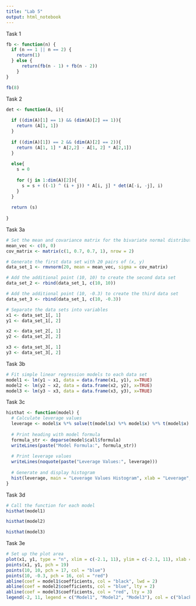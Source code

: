 ```yaml
---
title: "Lab 5"
output: html_notebook
---
```


Task 1

```r
fb <- function(n) {
  if (n == 1 || n == 2) {
    return(1)
  } else {
      return(fb(n - 1) + fb(n - 2))
    }
}

fb(8)
```

Task 2

```r
det <- function(A, i){
  
  if ((dim(A)[1] == 1) && (dim(A)[2] == 1)){
    return (A[1, 1])
  }
  
  if ((dim(A)[1]) == 2 && (dim(A)[2] == 2)){
    return (A[1, 1] * A[2,2] - A[1, 2] * A[2,1])
  }
  
  else{
    s = 0
    
    for (j in 1:dim(A)[2]){
      s = s + ((-1) ^ (i + j)) * A[i, j] * det(A[-i, -j], i)
    }
  }
  
  return (s)
  
}
```

Task 3a

```r
# Set the mean and covariance matrix for the bivariate normal distribution
mean_vec <- c(0, 0)
cov_matrix <- matrix(c(1, 0.7, 0.7, 1), nrow = 2)
```

```r
# Generate the first data set with 20 pairs of (x, y)
data_set_1 <- rmvnorm(20, mean = mean_vec, sigma = cov_matrix)

# Add the additional point (10, 10) to create the second data set
data_set_2 <- rbind(data_set_1, c(10, 10))

# Add the additional point (10, -0.3) to create the third data set
data_set_3 <- rbind(data_set_1, c(10, -0.3))
```

```r
# Separate the data sets into variables
x1 <- data_set_1[, 1]
y1 <- data_set_1[, 2]

x2 <- data_set_2[, 1]
y2 <- data_set_2[, 2]

x3 <- data_set_3[, 1]
y3 <- data_set_3[, 2]
```

Task 3b

```r
# Fit simple linear regression models to each data set
model1 <- lm(y1 ~ x1, data = data.frame(x1, y1), x=TRUE)
model2 <- lm(y2 ~ x2, data = data.frame(x2, y2), x=TRUE)
model3 <- lm(y3 ~ x3, data = data.frame(x3, y3), x=TRUE)
```

Task 3c

```r
histhat <- function(model) {
  # Calculate leverage values
  leverage <- model$x %*% solve(t(model$x) %*% model$x) %*% t(model$x)
  
  # Print heading with model formula
  formula_str <- deparse(model$call$formula)
  writeLines(paste("Model Formula:", formula_str))
  
  # Print leverage values
  writeLines(noquote(paste("Leverage Values:", leverage)))
  
  # Generate and display histogram
  hist(leverage, main = "Leverage Values Histogram", xlab = "Leverage", ylab = "Frequency")
}
```

Task 3d

```r
# Call the function for each model
histhat(model1)
```

```r
histhat(model2)
```

```r
histhat(model3)
```

Task 3e

```r
# Set up the plot area
plot(x1, y1, type = "n", xlim = c(-2.1, 11), ylim = c(-2.1, 11), xlab = "x1", ylab = "y1")
points(x1, y1, pch = 19)
points(10, 10, pch = 17, col = "blue")
points(10, -0.3, pch = 16, col = "red")
abline(coef = model1$coefficients, col = "black", lwd = 2)
abline(coef = model2$coefficients, col = "blue", lty = 2)
abline(coef = model3$coefficients, col = "red", lty = 3)
legend(-2, 11, legend = c("Model1", "Model2", "Model3"), col = c("black", "blue", "red"), lty = c(1, 2, 3), lwd = c(2, 1, 1))
```
